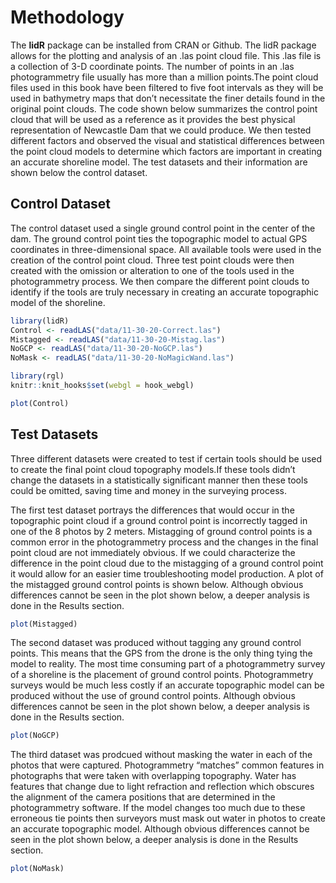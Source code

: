 # Methodology

The **lidR** package can be installed from CRAN or Github. The lidR package allows for the plotting and analysis of an .las point cloud file. This .las file is a collection of 3-D coordinate points. The number of points in an .las photogrammetry file usually has more than a million points.The point cloud files used in this book have been filtered to five foot intervals as they will be used in bathymetry maps that don't necessitate the finer details found in the original point clouds. The code shown below summarizes the control point cloud that will be used as a reference as it provides the best physical representation of Newcastle Dam that we could produce. We then tested different factors and observed the visual and statistical differences between the point cloud models to determine which factors are important in creating an accurate shoreline model. The test datasets and their information are shown below the control dataset.

## Control Dataset

The control dataset used a single ground control point in the center of the dam. The ground control point ties the topographic model to actual GPS coordinates in three-dimensional space. All available tools were used in the creation of the control point cloud. Three test point clouds were then created with the omission or alteration to one of the tools used in the photogrammetry process. We then compare the different point clouds to identify if the tools are truly necessary in creating an accurate topographic model of the shoreline.


```r
library(lidR)
Control <- readLAS("data/11-30-20-Correct.las")
Mistagged <- readLAS("data/11-30-20-Mistag.las")
NoGCP <- readLAS("data/11-30-20-NoGCP.las")
NoMask <- readLAS("data/11-30-20-NoMagicWand.las")
```

```r
library(rgl)
knitr::knit_hooks$set(webgl = hook_webgl)
```

```r
plot(Control)
```

## Test Datasets

Three different datasets were created to test if certain tools should be used to create the final point cloud topography models.If these tools didn't change the datasets in a statistically significant manner then these tools could be omitted, saving time and money in the surveying process.

The first test dataset portrays the differences that would occur in the topographic point cloud if a ground control point is incorrectly tagged in one of the 8 photos by 2 meters. Mistagging of ground control points is a common error in the photogrammetry process and the changes in the final point cloud are not immediately obvious. If we could characterize the difference in the point cloud due to the mistagging of a ground control point it would allow for an easier time troubleshooting model production. A plot of the mistagged ground control points is shown below. Although obvious differences cannot be seen in the plot shown below, a deeper analysis is done in the Results section.
```r
plot(Mistagged)
```

The second dataset was produced without tagging any ground control points. This means that the GPS from the drone is the only thing tying the model to reality. The most time consuming part of a photogrammetry survey of a shoreline is the placement of ground control points. Photogrammetry surveys would be much less costly if an accurate topographic model can be produced without the use of ground control points. Although obvious differences cannot be seen in the plot shown below, a deeper analysis is done in the Results section.
```r
plot(NoGCP)
```

The third dataset was prodcued without masking the water in each of the photos that were captured. Photogrammetry "matches" common features in photographs that were taken with overlapping topography. Water has features that change due to light refraction and reflection which obscures the alignment of the camera positions that are determined in the photogrammetry software. If the model changes too much due to these erroneous tie points then surveyors must mask out water in photos to create an accurate topographic model. Although obvious differences cannot be seen in the plot shown below, a deeper analysis is done in the Results section.
```r
plot(NoMask)
```